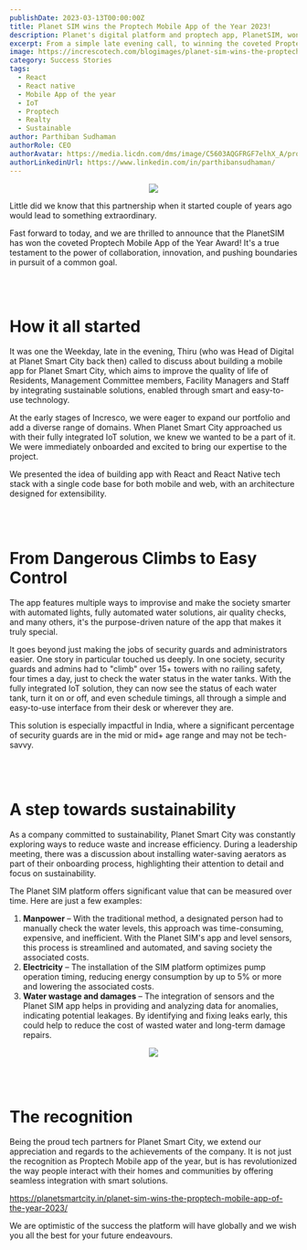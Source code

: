 ```yaml
---
publishDate: 2023-03-13T00:00:00Z
title: Planet SIM wins the Proptech Mobile App of the Year 2023!
description: Planet's digital platform and proptech app, PlanetSIM, won the 5th edition of India's national "2023 Proptech Excellence Conclave" competition, taking home the Proptech Mobile App of the Year Award. The jury evaluated the most well-known digital platforms in the industry and selected Planet's own as the best mobile app for proptech of the year. The jury's evaluation was sponsored by Realty+, the most well-known real estate publication in the subcontinent.
excerpt: From a simple late evening call, to winning the coveted Proptech Mobile App of the Year Award - this is the story of how PlanetSIM, a revolutionary mobile app designed to improve the quality of life of residents, management committees, facility managers and staff, came to life. It all started with a partnership between Planet Smart City and Incresco, and what resulted is nothing short of extraordinary.
image: https://increscotech.com/blogimages/planet-sim-wins-the-proptech-mobile-app-of-the-year-2023.jpeg
category: Success Stories
tags:
  - React
  - React native
  - Mobile App of the year
  - IoT
  - Proptech
  - Realty
  - Sustainable
author: Parthiban Sudhaman
authorRole: CEO
authorAvatar: https://media.licdn.com/dms/image/C5603AQGFRGF7elhX_A/profile-displayphoto-shrink_800_800/0/1617151081605?e=1685577600&v=beta&t=gtKAwhp87sMtZtAl1wOz2qF03R41bhjYdagLTTXyY2A
authorLinkedinUrl: https://www.linkedin.com/in/parthibansudhaman/
---
```



<p align="center">
  <img src="https://increscotech.com/blogimages/planet-sim-wins-the-proptech-mobile-app-of-the-year-2023.jpeg" />
</p>

Little did we know that this partnership when it started couple of years ago would lead to something extraordinary.

Fast forward to today, and we are thrilled to announce that the PlanetSIM has won the coveted Proptech Mobile App of the Year Award! It's a true testament to the power of collaboration, innovation, and pushing boundaries in pursuit of a common goal.

<br />
<br />

# How it all started

It was one the Weekday, late in the evening, Thiru (who was Head of Digital at Planet Smart City back then) called to discuss about building a mobile app for Planet Smart City, which aims to improve the quality of life of Residents, Management Committee members, Facility Managers and Staff by integrating sustainable solutions, enabled through smart and easy-to-use technology.

At the early stages of Incresco, we were eager to expand our portfolio and add a diverse range of domains. When Planet Smart City approached us with their fully integrated IoT solution, we knew we wanted to be a part of it. We were immediately onboarded and excited to bring our expertise to the project.

We presented the idea of building app with React and React Native tech stack with a single code base for both mobile and web, with an architecture designed for extensibility.

<br />
<br />

# From Dangerous Climbs to Easy Control

The app features multiple ways to improvise and make the society smarter with automated lights, fully automated water solutions, air quality checks, and many others, it's the purpose-driven nature of the app that makes it truly special.

It goes beyond just making the jobs of security guards and administrators easier. One story in particular touched us deeply. In one society, security guards and admins had to "climb" over 15+ towers with no railing safety, four times a day, just to check the water status in the water tanks.
With the fully integrated IoT solution, they can now see the status of each water tank, turn it on or off, and even schedule timings, all through a simple and easy-to-use interface from their desk or wherever they are.

This solution is especially impactful in India, where a significant percentage of security guards are in the mid or mid+ age range and may not be tech-savvy.

<br />
<br />

# A step towards sustainability

As a company committed to sustainability, Planet Smart City was constantly exploring ways to reduce waste and increase efficiency. During a leadership meeting, there was a discussion about installing water-saving aerators as part of their onboarding process, highlighting their attention to detail and focus on sustainability.

The Planet SIM platform offers significant value that can be measured over time. Here are just a few examples:

1.  **Manpower** – With the traditional method, a designated person had to manually check the water levels, this approach was time-consuming, expensive, and inefficient. With the Planet SIM's app and level sensors, this process is streamlined and automated, and saving society the associated costs.
2.  **Electricity** – The installation of the SIM platform optimizes pump operation timing, reducing energy consumption by up to 5% or more and lowering the associated costs.
3.  **Water wastage and damages** – The integration of sensors and the Planet SIM app helps in providing and analyzing data for anomalies, indicating potential leakages. By identifying and fixing leaks early, this could help to reduce the cost of wasted water and long-term damage repairs.

<p align="center">
  <img src="https://increscotech.com/blogimages/planet-sim-solutions-offerings.png" />
</p>

<br />
<br />

# The recognition

Being the proud tech partners for Planet Smart City, we extend our appreciation and regards to the achievements of the company. It is not just the recognition as Proptech Mobile app of the year, but is has revolutionized the way people interact with their homes and communities by offering seamless integration with smart solutions.

https://planetsmartcity.in/planet-sim-wins-the-proptech-mobile-app-of-the-year-2023/

We are optimistic of the success the platform will have globally and we wish you all the best for your future endeavours.
